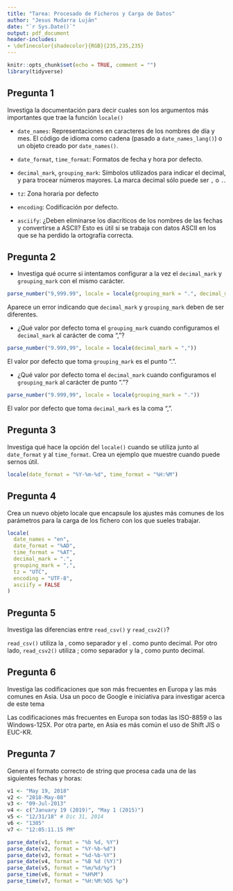 ```yaml
---
title: "Tarea: Procesado de Ficheros y Carga de Datos"
author: "Jesus Mudarra Luján"
date: "`r Sys.Date()`"
output: pdf_document
header-includes:
- \definecolor{shadecolor}{RGB}{235,235,235}
---
```


```r
knitr::opts_chunk$set(echo = TRUE, comment = "")
library(tidyverse)
```

## Pregunta 1

Investiga la documentación para decir cuales son los argumentos más importantes que trae la función `locale()`

* `date_names`: Representaciones en caracteres de los nombres de día y mes. El código de idioma como cadena (pasado a `date_names_lang()`) o un objeto creado por `date_names()`.

* `date_format`, `time_format`: Formatos de fecha y hora por defecto.

* `decimal_mark`, `grouping_mark`: Símbolos utilizados para indicar el decimal, y para trocear números mayores. La marca decimal sólo puede ser `,` o `.`.

* `tz`: Zona horaria por defecto

* `encoding`: Codificación por defecto.

* `asciify`: ¿Deben eliminarse los diacríticos de los nombres de las fechas y convertirse a ASCII? Esto es útil si se trabaja con datos ASCII en los que se ha perdido la ortografía correcta.

## Pregunta 2

* Investiga qué ocurre si intentamos configurar a la vez el `decimal_mark` y `grouping_mark` con el mismo carácter.

```r
parse_number("9,999.99", locale = locale(grouping_mark = ".", decimal_mark = "."))
```

Aparece un error indicando que `decimal_mark` y `grouping_mark` deben de ser diferentes.

* ¿Qué valor por defecto toma el `grouping_mark` cuando configuramos el `decimal_mark` al carácter de coma ","?

```r
parse_number("9.999,99", locale = locale(decimal_mark = ","))
```

El valor por defecto que toma `grouping_mark` es el punto ".".

* ¿Qué valor por defecto toma el `decimal_mark` cuando configuramos el `grouping_mark` al carácter de punto "."?

```r
parse_number("9.999,99", locale = locale(grouping_mark = "."))
```

El valor por defecto que toma `decimal_mark` es la coma ",".

## Pregunta 3

Investiga qué hace la opción del `locale()` cuando se utiliza junto al `date_format` y al `time_format`. Crea un ejemplo que muestre cuando puede sernos útil.

```r
locale(date_format = "%Y-%m-%d", time_format = "%H:%M")
```

## Pregunta 4

Crea un nuevo objeto locale que encapsule los ajustes más comunes de los parámetros para la carga de los fichero con los que sueles trabajar.

```r
locale(
  date_names = "en",
  date_format = "%AD",
  time_format = "%AT",
  decimal_mark = ".",
  grouping_mark = ",",
  tz = "UTC",
  encoding = "UTF-8",
  asciify = FALSE
)
```

## Pregunta 5

Investiga las diferencias entre `read_csv()` y `read_csv2()`?

`read_csv()` utiliza la , como separador y el . como punto decimal. Por otro lado, `read_csv2()` utiliza ; como separador y la , como punto decimal.

## Pregunta 6

Investiga las codificaciones que son más frecuentes en Europa y las más comunes en Asia. Usa un poco de Google e iniciativa para investigar acerca de este tema

Las codificaciones más frecuentes en Europa son todas las ISO-8859 o las Windows-125X. Por otra parte, en Asia es más común el uso de Shift JIS o EUC-KR.

## Pregunta 7

Genera el formato correcto de string que procesa cada una de las siguientes fechas y horas:

```r
v1 <- "May 19, 2018"
v2 <- "2018-May-08"
v3 <- "09-Jul-2013"
v4 <- c("January 19 (2019)", "May 1 (2015)")
v5 <- "12/31/18" # Dic 31, 2014
v6 <- "1305"
v7 <- "12:05:11.15 PM"
```

```r
parse_date(v1, format = "%b %d, %Y")
parse_date(v2, format = "%Y-%b-%d")
parse_date(v3, format = "%d-%b-%Y")
parse_date(v4, format = "%B %d (%Y)")
parse_date(v5, format = "%m/%d/%y")
parse_time(v6, format = "%H%M")
parse_time(v7, format = "%H:%M:%OS %p")
```
